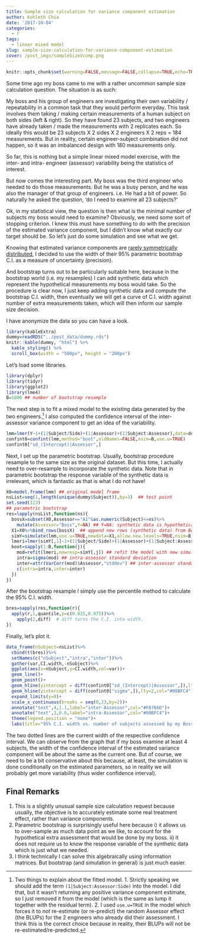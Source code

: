 ```yaml
---
title: Sample size calculation for variance component estimation
author: Kohleth Chia
date: '2017-10-04'
categories:
  - r
tags:
  - linear mixed model
slug: sample-size-calculation-for-variance-component-estimation
cover: /post_imgs/sampleSizeVcomp.png
---
```

```r
knitr::opts_chunk$set(warning=FALSE,message=FALSE,collapse=TRUE,echo=TRUE,prompt=TRUE)
```
Some time ago my boss came to me with a rather uncommon sample size calculation question. The situation is as such:

My boss and his group of engineers are investigating their own variability / repeatability in a common task that they would perform everyday. This task involves them taking / making certain measurements of a human subject on both sides (left & right). So they have found 23 subjects, and two engineers have already taken / made the measurements with 2 replicates each. So ideally this would be 23 subjects X 2 sides X 2 engineers X 2 reps = 184 measurements. But in reality, certain engineer-subject combination did not happen, so it was an imbalanced design with 180 measurements only. 

So far, this is nothing but a simple linear mixed model exercise, with the inter- and intra- engineer (assessor) variability being the statistics of interest.

But now comes the interesting part. My boss was the third engineer who needed to do those measurements. But he was a busy person, and he was also the manager of that group of engineers. i.e. He had a bit of power. So naturally he asked the question, 'do I need to examine all 23 subjects?'

Ok, in my statistical view, the question is then what is the minimal number of subjects my boss would need to examine? Obviously, we need some sort of stopping criterion. I knew this must have something to do with the precision of the estimated variance component, but I didn't know what exactly our target should be. So let's just do some simulation and see what we get.

Knowing that estimated variance components are <a href="//bbolker.github.io/mixedmodels-misc/glmmFAQ.html#standard-errors-of-variance-estimates" target="_blank" rel="noopener noreferrer">rarely symmetrically distributed</a>, I decided to use the width of their 95% parametric bootstrap C.I. as a measure of uncertainty (precision).

And bootstrap turns out to be particularly suitable here, because in the bootstrap world (i.e. my resamples) I can add synthetic data which represent the hypothetical measurements my boss would take. So the procedure is clear now, I just keep adding synthetic data and compute the bootstrap C.I. width, then eventually we will get a curve of C.I. width against number of extra measurements taken, which will then inform our sample size decision.

I have anonymize the data so you can have a look.

```r
library(kableExtra)
dummy=readRDS("../post_data/dummy.rds")
knitr::kable(dummy, "html") %>%
  kable_styling() %>%
  scroll_box(width = "500px", height = "200px")
```

Let's load some libraries.

```r
library(dplyr)
library(tidyr)
library(ggplot2)
library(lme4)
B=1000 ## number of bootstrap resample
```

The next step is to fit a mixed model to the existing data generated by the two engineers.^[Two things to explain about the fitted model. 1. Strictly speaking we should add the term `(1|Subject:Assessor:Side)` into the model. I did that, but it wasn't returning any positive variance component estimate, so I just removed it from the model (which is the same as lump it together with the residual term). 2. I used `use.u=TRUE` in the model which forces it to *not* re-estimate (or re-predict) the random Assessor effect (the BLUPs) for the 2 engineers who already did their assessment. I think this is the correct choice because in reality, their BLUPs will not be re-estimated/re-predicted.] I also computed the confidence interval of the inter-assessor variance component to get an idea of the variability.

```r
lmm=lmer(Y~1+(1|Subject/Side)+(1|Assessor)+(1|Subject:Assessor),data=dummy)
confint0=confint(lmm,method="boot",oldNames=FALSE,nsim=B,use.u=TRUE)
confint0["sd_(Intercept)|Assessor",]
```

Next, I set up the parametric bootstrap. Usually, bootstrap procedure resample to the same size as the original dataset. But this time, I actually need to over-resample to incorporate the synthetic data. Note that in parametric bootstrap the response variable of the synthetic data is irrelevant, which is fantastic as that is what I do not have! 
```r
X0=model.frame(lmm) ## original model frame
nsList=seq(1,length(unique(dummy$Subject)),by=3)  ## test point
set.seed(123)
## parametric bootstrap
res=lapply(nsList,function(ns){
  bossX=subset(X0,Assessor=="A1"&as.numeric(Subject)<=ns)%>%
    mutate(Assessor="Boss",Y=NA) ## Y=NA: synthetic data is hypothetical, no real measurments were taken.
  X1=X0%>%bind_rows(bossX)  ## append new rows (synthetic data) from Boss's hypothetical assessment
  simY=simulate(lmm,use.u=TRUE,newdata=X1,allow.new.levels=TRUE,nsim=B) ## simulate response variable
  lmeri=lmer(simY[,1]~1+(1|Subject/Side)+(1|Assessor)+(1|Subject:Assessor),data=X1) ## fit the model once, so I can use `refit` below.
  boot=sapply(1:B,function(j){
    mod=refit(lmeri,newresp=simY[,j]) ## refit the model with new simulated response
    intra=sigma(mod) ## intra-assessor standard deviation
    inter=attr(VarCorr(mod)$Assessor,"stddev") ## inter-assessor standard deviation
    c(intra=intra,inter=inter)
  })
})
```

After the bootstrap resample I simply use the percentile method to calculate the 95% C.I. width.

```r
bres=sapply(res,function(r){
  apply(r,1,quantile,p=c(0.025,0.975))%>%
    apply(2,diff)  # diff turns the C.I. into width.
}) 
```

Finally, let's plot it.
```r
data_frame(nSubject=nsList)%>%
  cbind(t(bres))%>%
  setNames(c("nSubject","intra","inter"))%>%
  gather(var,CI.width,-nSubject)%>%
  ggplot(aes(x=nSubject,y=CI.width,col=var))+
  geom_line()+
  geom_point()+
  geom_hline(yintercept = diff(confint0["sd_(Intercept)|Assessor",]),lty=2,col="#F8766D")+
  geom_hline(yintercept = diff(confint0["sigma",]),lty=2,col="#00BFC4")+
  expand_limits(y=0)+
  scale_x_continuous(breaks = seq(0,23,by=2))+
  annotate("text",4,1.1,label="inter-Assessor",col="#F8766D")+
  annotate("text",3,0.6,label="intra-Assessor",col="#00BFC4")+
  theme(legend.position = "none")+
  labs(title="95% C.I. width vs. number of subjects assessed by my Boss")
```

The two dotted lines are the current width of the respective confidence interval. We can observe from the graph that if my boss examine at least 4 subjects, the width of the confidence interval of the estimated variance component will be about the same as the current one. But of course, we need to be a bit conservative about this because, at least, the simulation is done conditionally on the estimated parameters, so in reality we will probably get more variability (thus wider confidence interval).

## Final Remarks
1. This is a slightly unusual sample size calculation request because usually, the objective is to accurately estimate some real treatment effect, rather than variance components.
2. Parametric bootstrap is surprisingly useful here because i) it allows us to over-sample as much data point as we like, to account for the hypothetical extra assessment that would be done by my boss. ii) it does not require us to know the response variable of the synthetic data which is just what we needed.
3. I think technically I can solve this algebraically using information matrices. But bootstrap (and simulation in general) is just much easier.